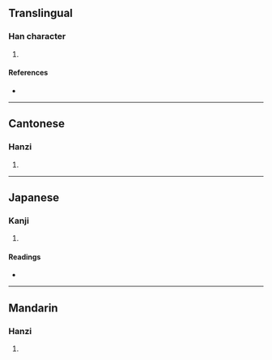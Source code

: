 {{character info/new}}
==Translingual==

===Han character===
{{Han char|rn=75|rad=木|as=07|sn=11|four=42944|canj=DBV|ids=⿰木妥}}

# {{defn|Han|sort=木07}}

====References====
* {{Han ref|kx=0527.090|dkj=14810|dj=0916.030|hdz=21217.090|uh=6875|ud=26741|bh=D5BD|bd=54717}}

----

==Cantonese==

===Hanzi===
{{yue-hanzi|jyut=[[jeoi1]], [[jeoi4]]|y=yeui1, yeui4}}

# {{defn|lang=yue|sort=木07}}

----

==Japanese==

===Kanji===
{{ja-kanji|grade=|rs=木07}}

# {{defn|lang=ja|sort=木07}}

====Readings====
* {{ja-readings
|goon=ずい, に
|kanon=ずい, に
|kun=たら
}}

----

==Mandarin==

===Hanzi===
{{cmn-hanzi|pin=[[ruí]] ([[rui2]])|wg=jui<sup>2</sup>}}

# {{defn|lang=cmn|sort=木07}}